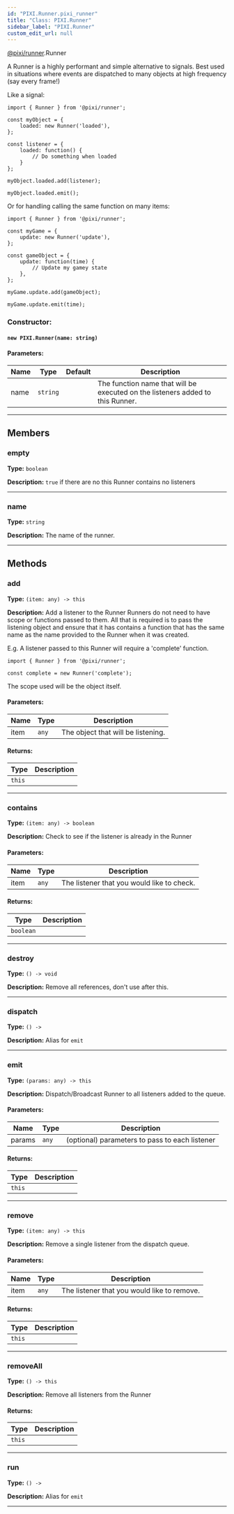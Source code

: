 ```yaml
---
id: "PIXI.Runner.pixi_runner"
title: "Class: PIXI.Runner"
sidebar_label: "PIXI.Runner"
custom_edit_url: null
---
```



<div class="package-name">

[@pixi/runner](../modules/pixi_runner).Runner

</div>


A Runner is a highly performant and simple alternative to signals. Best used in situations where events are dispatched to many objects at high frequency (say every frame!)

Like a signal&#58;

```
import { Runner } from '@pixi/runner';

const myObject = {
    loaded: new Runner('loaded'),
};

const listener = {
    loaded: function() {
        // Do something when loaded
    }
};

myObject.loaded.add(listener);

myObject.loaded.emit();

```

Or for handling calling the same function on many items&#58;

```
import { Runner } from '@pixi/runner';

const myGame = {
    update: new Runner('update'),
};

const gameObject = {
    update: function(time) {
        // Update my gamey state
    },
};

myGame.update.add(gameObject);

myGame.update.emit(time);

```



        

<article>

### Constructor:
<h4><code>new PIXI.Runner(name&#58; string) </code></h4>

#### Parameters:
| Name | Type                | Default       | Description                                                                    |
| ---- | ------------------- | ------------- | ------------------------------------------------------------------------------ |
| name | <code>string</code> | <code></code> | The function name that will be executed on the listeners added to this Runner. |

</article>

---------------------------------------




## Members
<article>

### empty 
**Type:** <code>boolean</code>

**Description:** `true` if there are no this Runner contains no listeners

</article>


---------------------------------------

<article>

### name 
**Type:** <code>string</code>

**Description:** The name of the runner.

</article>


---------------------------------------


## Methods
<article>

### add 
**Type:** <code>(item&#58; any) -&#62; this</code>

**Description:** Add a listener to the Runner
Runners do not need to have scope or functions passed to them. All that is required is to pass the listening object and ensure that it has contains a function that has the same name as the name provided to the Runner when it was created.

E.g. A listener passed to this Runner will require a 'complete' function.

```
import { Runner } from '@pixi/runner';

const complete = new Runner('complete');

```

The scope used will be the object itself.

#### Parameters:
| Name | Type             | Description                        |
| ---- | ---------------- | ---------------------------------- |
| item | <code>any</code> | The object that will be listening. |
#### Returns:
| Type              | Description |
| ----------------- | ----------- |
| <code>this</code> |             |
</article>


---------------------------------------

<article>

### contains 
**Type:** <code>(item&#58; any) -&#62; boolean</code>

**Description:** Check to see if the listener is already in the Runner

#### Parameters:
| Name | Type             | Description                                |
| ---- | ---------------- | ------------------------------------------ |
| item | <code>any</code> | The listener that you would like to check. |
#### Returns:
| Type                 | Description |
| -------------------- | ----------- |
| <code>boolean</code> |             |
</article>


---------------------------------------

<article>

### destroy 
**Type:** <code>() -&#62; void</code>

**Description:** Remove all references, don't use after this.

</article>


---------------------------------------

<article>

### dispatch 
**Type:** <code>() -&#62; </code>

**Description:** Alias for `emit`

</article>


---------------------------------------

<article>

### emit 
**Type:** <code>(params&#58; any) -&#62; this</code>

**Description:** Dispatch/Broadcast Runner to all listeners added to the queue.

#### Parameters:
| Name   | Type             | Description                                    |
| ------ | ---------------- | ---------------------------------------------- |
| params | <code>any</code> | (optional) parameters to pass to each listener |
#### Returns:
| Type              | Description |
| ----------------- | ----------- |
| <code>this</code> |             |
</article>


---------------------------------------

<article>

### remove 
**Type:** <code>(item&#58; any) -&#62; this</code>

**Description:** Remove a single listener from the dispatch queue.

#### Parameters:
| Name | Type             | Description                                 |
| ---- | ---------------- | ------------------------------------------- |
| item | <code>any</code> | The listener that you would like to remove. |
#### Returns:
| Type              | Description |
| ----------------- | ----------- |
| <code>this</code> |             |
</article>


---------------------------------------

<article>

### removeAll 
**Type:** <code>() -&#62; this</code>

**Description:** Remove all listeners from the Runner

#### Returns:
| Type              | Description |
| ----------------- | ----------- |
| <code>this</code> |             |
</article>


---------------------------------------

<article>

### run 
**Type:** <code>() -&#62; </code>

**Description:** Alias for `emit`

</article>


---------------------------------------


    